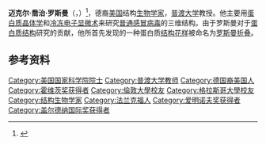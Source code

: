 
{{Infobox scientist
| name           = 迈克尔·罗斯曼<br />Michael Rossmann
| image          = 
| birth_date     = {{birth date|1930|7|30}}
| birth_place    = {{flag|魏玛共和国}}[[法兰克福|法兰克福]]
| death_date     = {{death date and age|2019|5|14|1930|7|30}}
| death_place      = {{USA}}[[印第安納州|印第安納州]][[西拉法葉|西拉法葉]]
| nationality    = {{USA}}
| field          = [[结构生物学|结构生物学]]
| alma_mater     = [[伦敦大学|伦敦大学]]
| work_institution = [[普渡大学|普渡大学]] 
| known_for      = [[罗斯曼折叠|罗斯曼折叠]]、[[病毒|病毒]]结构测定
}}
'''迈克尔·喬治·罗斯曼'''（{{lang-de|'''Michael George Rossmann'''}}，{{bd|1930年|7月30日|2019年|5月14日|catIdx=Rossmann}}）<ref>{{Cite web |url=https://www.purdue.edu/newsroom/releases/2019/Q2/renowned-purdue-university-scientist-michael-rossmann-dies.html |title=Renowned Purdue University scientist Michael Rossmann dies |access-date=2019-05-16 |archive-date=2019-05-15 |archive-url=https://web.archive.org/web/20190515051206/https://www.purdue.edu/newsroom/releases/2019/Q2/renowned-purdue-university-scientist-michael-rossmann-dies.html |dead-url=no }}</ref>，德裔[[美国|美国]]结构[[生物学家|生物学家]]，[[普渡大学|普渡大学]]教授。他主要用[[X射线晶体学|蛋白质晶体学]]和[[电子显微镜|冷冻电子显微术]]来研究[[普通感冒|普通感冒]][[病毒|病毒]]的三维结构。由于罗斯曼对于[[蛋白质结构|蛋白质结构]]研究的贡献，他所首先发现的一种蛋白质[[结构花样|结构花样]]被命名为[[罗斯曼折叠|罗斯曼折叠]]。

== 参考资料 ==
{{reflist}}

{{格雷戈里·阿米诺夫奖获得者}}
{{加拿大盖尔德纳国际奖获得者}}

{{Authority control}}
{{DEFAULTSORT:Rossmann, Michael}}
[[Category:美国国家科学院院士|Category:美国国家科学院院士]]
[[Category:普渡大学教师|Category:普渡大学教师]]
[[Category:德国裔美国人|Category:德国裔美国人]]
[[Category:霍维茨奖获得者|Category:霍维茨奖获得者]]
[[Category:倫敦大學校友|Category:倫敦大學校友]]
[[Category:格拉斯哥大學校友|Category:格拉斯哥大學校友]]
[[Category:结构生物学家|Category:结构生物学家]]
[[Category:法兰克福人|Category:法兰克福人]]
[[Category:爱明诺夫奖获得者|Category:爱明诺夫奖获得者]]
[[Category:盖尔德纳国际奖获得者|Category:盖尔德纳国际奖获得者]]